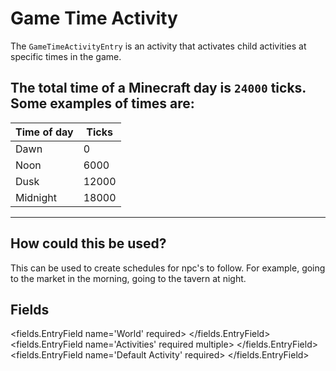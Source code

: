 
# Game Time Activity 

The `GameTimeActivityEntry` is an activity that activates child activities at specific times in the game.

The total time of a Minecraft day is `24000` ticks.
Some examples of times are:
------------------------------
| Time of day | Ticks        |
|-------------|--------------|
| Dawn        | 0            |
| Noon        | 6000         |
| Dusk        | 12000        |
| Midnight    | 18000        |
------------------------------

## How could this be used?

This can be used to create schedules for npc's to follow.
For example, going to the market in the morning, going to the tavern at night.


## Fields

<fields.EntryField name='World' required>
</fields.EntryField>
<fields.EntryField name='Activities' required multiple>
</fields.EntryField>
<fields.EntryField name='Default Activity' required>
</fields.EntryField>
